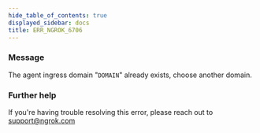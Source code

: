 ```yaml
---
hide_table_of_contents: true
displayed_sidebar: docs
title: ERR_NGROK_6706
---
```


### Message

The agent ingress domain "`DOMAIN`" already exists, choose another domain.

<ErrorDetails />

### Further help

If you're having trouble resolving this error, please reach out to [support@ngrok.com](mailto:support@ngrok.com?subject=Help%20with%20ERR_NGROK_6706)
